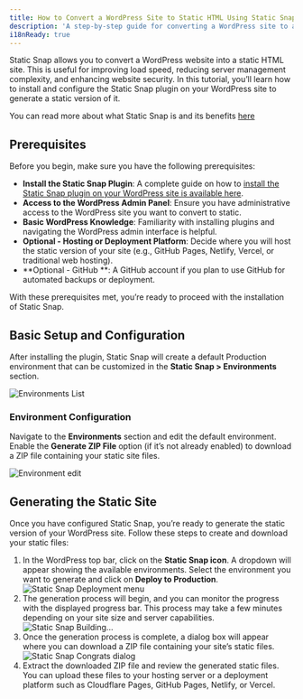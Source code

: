 ```yaml
---
title: How to Convert a WordPress Site to Static HTML Using Static Snap
description: 'A step-by-step guide for converting a WordPress site to a static HTML site using the Static Snap plugin.'
i18nReady: true
---
```




Static Snap allows you to convert a WordPress website into a static HTML site. This is useful for improving load speed, reducing server management complexity, and enhancing website security. In this tutorial, you’ll learn how to install and configure the Static Snap plugin on your WordPress site to generate a static version of it.

You can read more about what Static Snap is and its benefits [here](en/concepts/why-static-snap/)


## Prerequisites

Before you begin, make sure you have the following prerequisites:
- **Install the Static Snap Plugin**: A complete guide on how to [install the Static Snap plugin on your WordPress site is available here](/en/install-and-setup/).
- **Access to the WordPress Admin Panel**: Ensure you have administrative access to the WordPress site you want to convert to static.
- **Basic WordPress Knowledge**: Familiarity with installing plugins and navigating the WordPress admin interface is helpful.
- **Optional - Hosting or Deployment Platform**: Decide where you will host the static version of your site (e.g., GitHub Pages, Netlify, Vercel, or traditional web hosting).
- **Optional - GitHub **: A GitHub account if you plan to use GitHub for automated backups or deployment.

With these prerequisites met, you’re ready to proceed with the installation of Static Snap.



## Basic Setup and Configuration

After installing the plugin, Static Snap will create a default Production environment that can be customized in the **Static Snap > Environments** section.

<Image src={image1} alt="Environments List" width={780} height={520} />


### Environment Configuration

Navigate to the **Environments** section and edit the default environment. Enable the **Generate ZIP File** option (if it’s not already enabled) to download a ZIP file containing your static site files.


<Image src={image2} alt="Environment edit" width={780} height={520} />


## Generating the Static Site

Once you have configured Static Snap, you’re ready to generate the static version of your WordPress site. Follow these steps to create and download your static files:
<Steps>
1. In the WordPress top bar, click on the **Static Snap icon**. A dropdown will appear showing the available environments. Select the environment you want to generate and click on **Deploy to Production**. <Image src={image3} alt="Static Snap Deployment menu" width={780} height={520} />
2. The generation process will begin, and you can monitor the progress with the displayed progress bar. This process may take a few minutes depending on your site size and server capabilities. <Image src={image4} alt="Static Snap Building..." width={780} height={520} />
3. Once the generation process is complete, a dialog box will appear where you can download a ZIP file containing your site’s static files.  <Image src={image5} alt="Static Snap Congrats dialog" width={780} height={520} />
4. Extract the downloaded ZIP file and review the generated static files. You can upload these files to your hosting server or a deployment platform such as Cloudflare Pages, GitHub Pages, Netlify, or Vercel.


</Steps>
